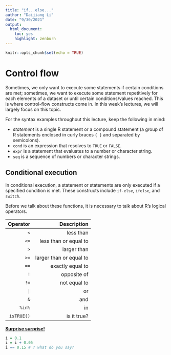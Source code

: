 ```yaml
---
title: "if...else..."
author: "Daijiang Li"
date: "9/30/2021"
output: 
  html_document: 
    toc: yes
    highlight: zenburn
---
```


```r
knitr::opts_chunk$set(echo = TRUE)
```

# Control flow

Sometimes, we only want to execute some statements if certain conditions are met; sometimes, we want to execute some statement repetitively for each elements of a dataset or until certain conditions/values reached. This is where control-flow constructs come in. In this week's lectures, we will largely focus on this topic.

For the syntax examples throughout this lecture, keep the following in mind:

- *statement* is a single R statement or a compound statement (a group of R statements enclosed in curly braces `{ }` and separated by semicolons).
- `cond` is an expression that resolves to `TRUE` or `FALSE`.
- `expr` is a statement that evaluates to a number or character string.
- `seq` is a sequence of numbers or character strings.

## Conditional execution

In conditional execution, a statement or statements are only executed if a specified condition is met. These constructs include `if-else`, `ifelse`, and `switch`.

Before we talk about these functions, it is necessary to talk about R's logical operators.

|   Operator |             Description |
| ---------: | ----------------------: |
|        `<` |               less than |
|       `<=` |   less than or equal to |
|        `>` |             larger than |
|       `>=` | larger than or equal to |
|       `==` |        exactly equal to |
|        `!` |             opposite of |
|       `!=` |            not equal to |
|        `|` |                      or |
|        `&` |                     and |
|     `%in%` |                      in |
| `isTRUE()` |             is it true? |

[**Surprise surprise!**](https://stackoverflow.com/questions/9508518/why-are-these-numbers-not-equal)

```r
i = 0.1
i = i + 0.05
i == 0.15 # ? what do you say?
```

